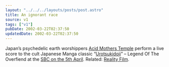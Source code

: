 ```yaml
---
layout: "../../../layouts/posts/post.astro"
title: An ignorant race
source: v1
tags: ["v1"]
pubDate: 2002-03-22T02:37:50
updatedDate: 2002-03-22T02:37:50
---
```


Japan’s psychedelic earth worshippers [Acid Mothers Temple][1] perform a live score to the cult Japanese Manga classic “[Urotsukidoji][2]” – Legend Of The Overfiend at the [SBC on the 5th April](http://www.sbc.org.uk/cgi-bin/framebuilder.cgi?target=http://www.sbc.org.uk/music/sub_music/performance/14793.html?version=1). Related: [Reality Film][3].

[1]: http://www.acidmothers.com/
[2]: http://uk.imdb.com/Title?0108461
[3]: http://www.realityfilm.co.uk/
